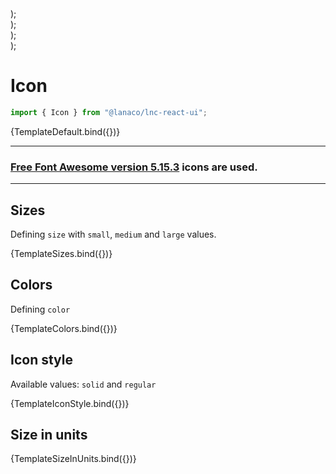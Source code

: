 
<Meta title="General/Icon" component={Icon} />


  <div style={{ display: "flex", gap: "12px" }}>
    <Icon {...args} size="small" />
    <Icon {...args} size="medium" />
    <Icon {...args} size="large" />
  </div>
);

  <div style={{ display: "flex", gap: "12px" }}>
    <Icon {...args} color="primary" />
    <Icon {...args} color="secondary" />
    <Icon {...args} color="success" />
    <Icon {...args} color="warning" />
    <Icon {...args} color="danger" />
    <Icon {...args} color="information" />
    <Icon {...args} color="neutral" />
  </div>
);

  <div style={{ display: "flex", gap: "12px" }}>
    <Icon {...args} iconStyle="solid" />
    <Icon {...args} iconStyle="regular" />
  </div>
);

  <div style={{ display: "flex", gap: "12px" }}>
    <Icon {...args} sizeInUnits="40px" />
    <Icon {...args} sizeInUnits="4rem" />
  </div>
);

# Icon
```jsx
import { Icon } from "@lanaco/lnc-react-ui";
```

<Canvas>
  <Story name="Default" args={{
      icon: "heart",
    }}>{TemplateDefault.bind({})}</Story>
</Canvas>

<ArgsTable story="Default" />

---
### [Free Font Awesome version 5.15.3](https://fontawesome.com/v5/search?m=free) icons are used.

--- 

## Sizes

Defining `size` with `small`, `medium` and `large` values.

<Canvas>
  <Story name="Sizes" args={{
      icon: "cat",
    }}>{TemplateSizes.bind({})}</Story>
</Canvas>

## Colors

Defining `color`

<Canvas>
  <Story name="Colors" args={{
      icon: "ankh",
    }}>{TemplateColors.bind({})}</Story>
</Canvas>

## Icon style

Available values: `solid` and `regular`

<Canvas>
  <Story name="Icon Style" args={{
      icon: "clock",
    }}>{TemplateIconStyle.bind({})}</Story>
</Canvas>

## Size in units

<Canvas withSource="open" >
  <Story name="Size in Units" args={{
      icon: "ankh",
    }}>{TemplateSizeInUnits.bind({})}</Story>
</Canvas>